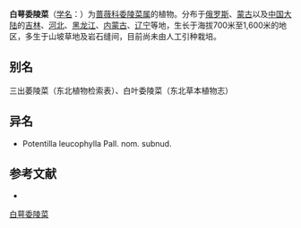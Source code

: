 {{Speciesbox
| name = 白萼委陵菜
| status = 
| status_system = 
| image =
| genus = Potentilla
| species = betonicifolia
| authority = Poir.
}}

'''白萼委陵菜'''（[[学名|学名]]：{{lang|la|''Potentilla betonicifolia''}}）为[[蔷薇科|蔷薇科]][[委陵菜属|委陵菜属]]的植物。分布于[[俄罗斯|俄罗斯]]、[[蒙古|蒙古]]以及[[中国大陆|中国大陆]]的[[吉林|吉林]]、[[河北|河北]]、[[黑龙江|黑龙江]]、[[内蒙古|内蒙古]]、[[辽宁|辽宁]]等地，生长于海拔700米至1,600米的地区，多生于山坡草地及岩石缝间，目前尚未由人工引种栽培。

== 别名 ==
三出萎陵菜（东北植物检索表）、白叶委陵菜（东北草本植物志）

== 异名 ==
* Potentilla leucophylla Pall. nom. subnud.

== 参考文献 ==
<div class="references-small">
* {{cite web| url =http://www.bioinfo.cn/db05/KmzwSpecies.php?action=view&id=19125| title =白萼委陵菜| work =《中国高等植物数据库全库》| publisher =中国科学院微生物研究所| author =昆明植物研究所| accessdate =2009-02-25| deadurl =yes| archiveurl =https://web.archive.org/web/20160305010141/http://www.bioinfo.cn/db05/KmzwSpecies.php?action=view&id=19125| archivedate =2016-03-05}}
</div>
{{Taxonbar|from=Q15228552}}

[[Category:委陵菜属|白萼委陵菜]]


{{植物小作品}}